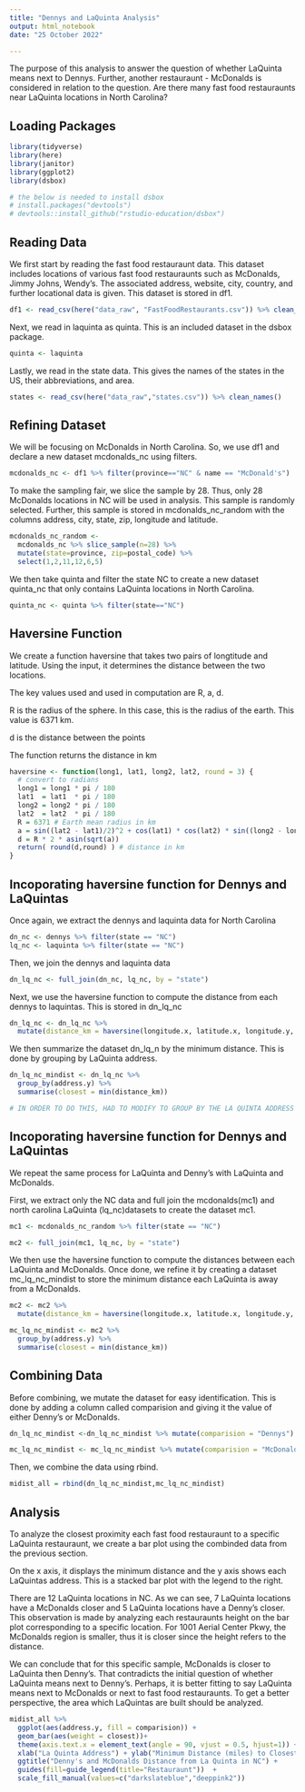 ```yaml
---
title: "Dennys and LaQuinta Analysis"
output: html_notebook
date: "25 October 2022"

---
```

The purpose of this analysis to answer the question of whether LaQuinta means next to Dennys. Further, another restauraunt - McDonalds is considered in relation to the question. Are there many fast food restauraunts near LaQuinta locations in North Carolina?

## Loading Packages
```r
library(tidyverse)
library(here)
library(janitor)
library(ggplot2)
library(dsbox)

# the below is needed to install dsbox
# install.packages("devtools")
# devtools::install_github("rstudio-education/dsbox")

```

## Reading Data
We first start by reading the fast food restauraunt data. This dataset includes locations of various fast food restauraunts such as McDonalds, Jimmy Johns, Wendy's. The associated address, website, city, country, and further locational data is given. This dataset is stored in df1. 
```r
df1 <- read_csv(here("data_raw", "FastFoodRestaurants.csv")) %>% clean_names()
```

Next, we read in laquinta as quinta. This is an included dataset in the dsbox package.
```r
quinta <- laquinta
```

Lastly, we read in the state data. This gives the names of the states in the US, their abbreviations, and area. 
```r
states <- read_csv(here("data_raw","states.csv")) %>% clean_names()
```

## Refining Dataset
We will be focusing on McDonalds in North Carolina. So, we use df1 and declare a new dataset mcdonalds_nc using filters.  
```r
mcdonalds_nc <- df1 %>% filter(province=="NC" & name == "McDonald's")
```

To make the sampling fair, we slice the sample by 28. Thus, only 28 McDonalds locations in NC will be used in analysis. This sample is randomly selected. Further, this sample is stored in mcdonalds_nc_random with the columns address, city, state, zip, longitude and latitude.   
```r
mcdonalds_nc_random <- 
  mcdonalds_nc %>% slice_sample(n=28) %>% 
  mutate(state=province, zip=postal_code) %>% 
  select(1,2,11,12,6,5)
```

We then take quinta and filter the state NC to create a new dataset quinta_nc that only contains LaQuinta locations in North Carolina. 
```r
quinta_nc <- quinta %>% filter(state=="NC")
```


## Haversine Function
We create a function haversine that takes two pairs of longtitude and latitude. Using the input, it determines the distance between the two locations. 

The key values used and used in computation are R, a, d.

R is the radius of the sphere. In this case, this is the radius of the earth. This value is 6371 km. 

d is the distance between the points

The function returns the distance in km
```r
haversine <- function(long1, lat1, long2, lat2, round = 3) {
  # convert to radians
  long1 = long1 * pi / 180
  lat1  = lat1  * pi / 180
  long2 = long2 * pi / 180
  lat2  = lat2  * pi / 180
  R = 6371 # Earth mean radius in km
  a = sin((lat2 - lat1)/2)^2 + cos(lat1) * cos(lat2) * sin((long2 - long1)/2)^2
  d = R * 2 * asin(sqrt(a))
  return( round(d,round) ) # distance in km
}
```

## Incoporating haversine function for Dennys and LaQuintas 
Once again, we extract the dennys and laquinta data for North Carolina
```r
dn_nc <- dennys %>% filter(state == "NC")
lq_nc <- laquinta %>% filter(state == "NC") 
```

Then, we join the dennys and laquinta data
```r
dn_lq_nc <- full_join(dn_nc, lq_nc, by = "state") 
```

Next, we use the haversine function to compute the distance from each dennys to laquintas. This is stored in dn_lq_nc
```r
dn_lq_nc <- dn_lq_nc %>%
  mutate(distance_km = haversine(longitude.x, latitude.x, longitude.y, latitude.y))
```

We then summarize the dataset dn_lq_n by the minimum distance. This is done by grouping by LaQuinta address. 
```r
dn_lq_nc_mindist <- dn_lq_nc %>%
  group_by(address.y) %>%
  summarise(closest = min(distance_km))

# IN ORDER TO DO THIS, HAD TO MODIFY TO GROUP BY THE LA QUINTA ADDRESS 
```


## Incoporating haversine function for Dennys and LaQuintas 

We repeat the same process for LaQuinta and Denny's with LaQuinta and McDonalds.

First, we extract only the NC data and full join the mcdonalds(mc1) and north carolina LaQuinta (lq_nc)datasets to create the dataset mc1. 
```r
mc1 <- mcdonalds_nc_random %>% filter(state == "NC")

mc2 <- full_join(mc1, lq_nc, by = "state") 
```

We then use the haversine function to compute the distances between each LaQuinta and McDonalds. Once done, we refine it by creating a dataset mc_lq_nc_mindist to store the minimum distance each LaQuinta is away from a McDonalds. 
```r
mc2 <- mc2 %>% 
  mutate(distance_km = haversine(longitude.x, latitude.x, longitude.y, latitude.y))

mc_lq_nc_mindist <- mc2 %>%
  group_by(address.y) %>%
  summarise(closest = min(distance_km))
```

## Combining Data
Before combining, we mutate the dataset for easy identification. This is done by adding a column called comparision and giving it the value of either Denny's or McDonalds.
```r
dn_lq_nc_mindist <-dn_lq_nc_mindist %>% mutate(comparision = "Dennys")

mc_lq_nc_mindist <- mc_lq_nc_mindist %>% mutate(comparision = "McDonalds")
```

Then, we combine the data using rbind. 
```r
midist_all = rbind(dn_lq_nc_mindist,mc_lq_nc_mindist)
```

## Analysis
To analyze the closest proximity each fast food restauraunt to a specific LaQuinta restauraunt, we create a bar plot using the combinded data from the previous section. 

On the x axis, it displays the minimum distance and the y axis shows each LaQuintas address. This is a stacked bar plot with the legend to the right. 

There are 12 LaQuinta locations in NC. As we can see, 7 LaQuinta locations have a McDonalds closer and 5 LaQuinta locations have a Denny's closer. This observation is made by analyzing each restauraunts height on the bar plot corresponding to a specific location. For 1001 Aerial Center Pkwy, the McDonalds region is smaller, thus it is closer since the height refers to the distance. 

We can conclude that for this specific sample, McDonalds is closer to LaQuinta then Denny's. That contradicts the initial question of whether LaQuinta means next to Denny's. Perhaps, it is better fitting to say LaQuinta means next to McDonalds or next to fast food restauraunts. To get a better perspective, the area which LaQuintas are built should be analyzed. 


```r
midist_all %>% 
  ggplot(aes(address.y, fill = comparision)) + 
  geom_bar(aes(weight = closest))+
  theme(axis.text.x = element_text(angle = 90, vjust = 0.5, hjust=1)) + 
  xlab("La Quinta Address") + ylab("Minimum Distance (miles) to Closest Restauraunt") +
  ggtitle("Denny's and McDonalds Distance from La Quinta in NC") +
  guides(fill=guide_legend(title="Restauraunt"))  +
  scale_fill_manual(values=c("darkslateblue","deeppink2"))
```